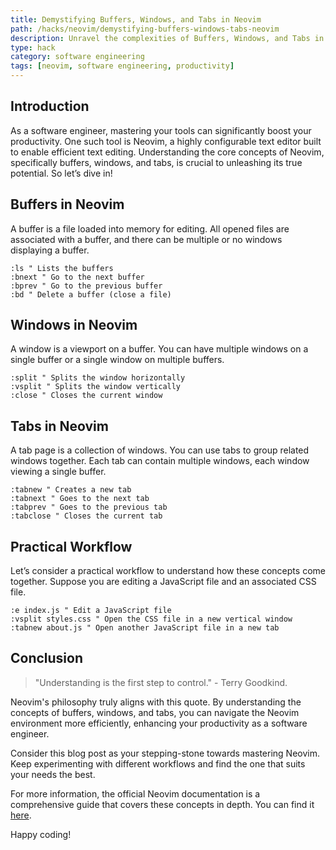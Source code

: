 ```yaml
---
title: Demystifying Buffers, Windows, and Tabs in Neovim
path: /hacks/neovim/demystifying-buffers-windows-tabs-neovim
description: Unravel the complexities of Buffers, Windows, and Tabs in Neovim. Gain a deep understanding of these core concepts to boost your Neovim productivity.
type: hack
category: software engineering
tags: [neovim, software engineering, productivity]
---
```


## Introduction
As a software engineer, mastering your tools can significantly boost your productivity. One such tool is Neovim, a highly configurable text editor built to enable efficient text editing. Understanding the core concepts of Neovim, specifically buffers, windows, and tabs, is crucial to unleashing its true potential. So let’s dive in!

## Buffers in Neovim
A buffer is a file loaded into memory for editing. All opened files are associated with a buffer, and there can be multiple or no windows displaying a buffer.

```vim
:ls " Lists the buffers
:bnext " Go to the next buffer
:bprev " Go to the previous buffer
:bd " Delete a buffer (close a file)
```

## Windows in Neovim
A window is a viewport on a buffer. You can have multiple windows on a single buffer or a single window on multiple buffers.

```vim
:split " Splits the window horizontally
:vsplit " Splits the window vertically
:close " Closes the current window
```

## Tabs in Neovim
A tab page is a collection of windows. You can use tabs to group related windows together. Each tab can contain multiple windows, each window viewing a single buffer.

```vim
:tabnew " Creates a new tab
:tabnext " Goes to the next tab
:tabprev " Goes to the previous tab
:tabclose " Closes the current tab
```

## Practical Workflow
Let’s consider a practical workflow to understand how these concepts come together. Suppose you are editing a JavaScript file and an associated CSS file.

```vim
:e index.js " Edit a JavaScript file
:vsplit styles.css " Open the CSS file in a new vertical window
:tabnew about.js " Open another JavaScript file in a new tab
```

## Conclusion
> "Understanding is the first step to control." - Terry Goodkind. 

Neovim's philosophy truly aligns with this quote. By understanding the concepts of buffers, windows, and tabs, you can navigate the Neovim environment more efficiently, enhancing your productivity as a software engineer. 

Consider this blog post as your stepping-stone towards mastering Neovim. Keep experimenting with different workflows and find the one that suits your needs the best.

For more information, the official Neovim documentation is a comprehensive guide that covers these concepts in depth. You can find it [here](https://neovim.io/doc/).

Happy coding!
